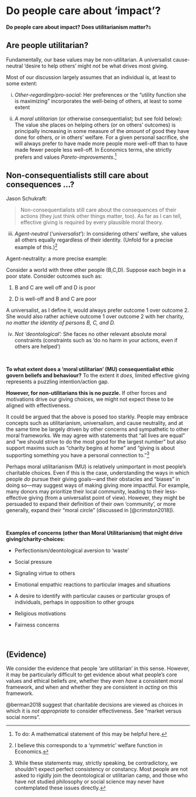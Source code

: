 # Do people care about 'impact'? {#doesimpactmatter}

**Do people care about impact? Does utilitarianism matter?**s

## Are people utilitarian? {#are_we_util}

Fundamentally, our base values may be non-utilitarian. A universalist cause-neutral 'desire to help others' might *not* be what drives most giving.

Most of our discussion largely assumes that an individual is, at least to some extent:

i.  *Other-regarding/pro-social:* Her preferences or the "utility function she is maximizing" incorporates the well-being of others, at least to some extent

ii. *A moral utilitarian* (or otherwise consequentialist; but see fold below): The value she places on helping others (or on others' outcomes) is principally increasing in some measure of the *amount* of good they have done for others, or in others' welfare. For a given personal sacrifice, she will always prefer to have made more people more well-off than to have made fewer people less well-off. In Economics terms, she strictly prefers and values *Pareto-improvements*.[^doesimpactmatter-1]

::: {.callout-note collapse="true"}

## Non-consequentialists still care about consequences ...?

Jason Schukraft:

> Non-consequentialists still care about the consequences of their actions (they just think other things matter, too). As far as I can tell, effective giving is required by every plausible moral theory.

:::

iii. *Agent-neutral* ('*universalist*'): In considering others' welfare, she values all others equally regardless of their identity. (Unfold for a precise example of this.)[^doesimpactmatter-2]

[^doesimpactmatter-1]: To do: A mathematical statement of this may be helpful here.

[^doesimpactmatter-2]: I believe this corresponds to a 'symmetric' welfare function in Economics.

::: {.callout-note collapse="true"}
Agent-neutrality: a more precise example:

Consider a world with three other people (B,C,D). Suppose each begin in a poor state. Consider outcomes such as:

1.  B and C are well off and D is poor

2.  D is well-off and B and C are poor

A universalist, as I define it, would always prefer outcome 1 over outcome 2. She would also rather achieve outcome 1 over outcome 2 with her charity, *no matter the identity of persons B, C, and D.*
:::

iv. *Not 'deontological':* She faces no other relevant absolute moral constraints (constraints such as 'do no harm in your actions, even if others are helped')

\

**To what extent does a 'moral utilitarian' (MU) consequentialist ethic govern beliefs and behaviour?** To the extent it *does*, limited effective giving represents a puzzling intention/action gap.

**However, for non-utilitarians this is no puzzle.** If other forces and motivations drive our giving choices, we might not expect these to be aligned with effectiveness.

It could be argued that the above is posed too starkly. People may embrace concepts such as utilitarianism, universalism, and cause neutrality, and at the same time be largely driven by other concerns and sympathetic to other moral frameworks. We may agree with statements that "all lives are equal" and "we should strive to do the most good for the largest number" but also support maxims such as "charity begins at home" and "giving is about supporting something you have a personal connection to."[^doesimpactmatter-3]

[^doesimpactmatter-3]: While these statements may, strictly speaking, be contradictory, we shouldn't expect perfect consistency or constancy. Most people are not asked to rigidly join the deontological or utilitarian camp, and those who have not studied philosophy or social science may never have contemplated these issues directly.

<!-- TODO: Citations here; I recall having seen evidence  and argumentation suggesting that people are far from consistently in one camp or another -->

Perhaps moral utilitarianism (MU) is relatively unimportant in most people's charitable choices. Even if this is the case, understanding the ways in which people *do* pursue their giving goals---and their obstacles and "biases" in doing so---may suggest ways of making giving more impactful. For example, many donors may prioritize their local community, leading to their less-effective giving (from a universalist point of view). However, they might be persuaded to expand their definition of their own 'community', or more generally, expand their "moral circle" (discussed in [@crimston2018]).

<!-- Even if this is the case, specific campaigns, tools, and fundraising approaches may still help align their parochial, self-interested, or reputation-seeking values and intentions with more effective giving. -->

\

::: {.alert .alert-secondary}
**Examples of concerns (other than Moral Utilitarianism) that might drive giving/charity-choices:**

-   Perfectionism/deontological aversion to 'waste'

-   Social pressure

-   Signaling virtue to others

-   Emotional empathic reactions to particular images and situations

-   A desire to identify with particular causes or particular groups of individuals, perhaps in opposition to other groups

-   Religious motivations

-   Fairness concerns
:::

\

## (Evidence)

We consider the evidence that people 'are utilitarian' in this sense. However, it may be particularly difficult to get evidence about what people's core values and ethical beliefs *are*, whether they even *have* a consistent moral framework, and when and whether they are consistent in *acting* on this framework.

@berman2018 suggest that charitable decisions are viewed as choices in which it is *not appropriate* to consider effectiveness. See "market versus social norms".
